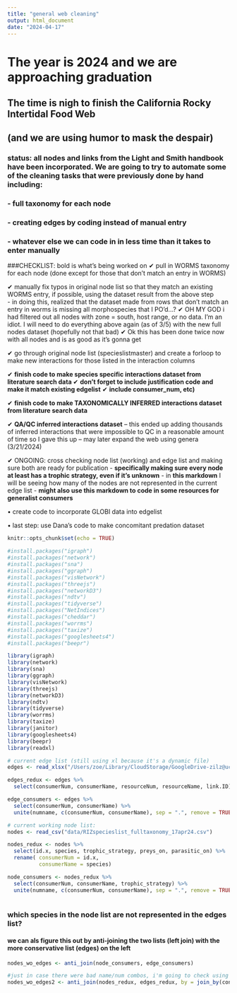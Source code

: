 ```yaml
---
title: "general web cleaning"
output: html_document
date: "2024-04-17"
---
```

# The year is 2024 and we are approaching graduation
## The time is nigh to finish the California Rocky Intertidal Food Web
## (and we are using humor to mask the despair)

### status: all nodes and links from the Light and Smith handbook have been incorporated. We are going to try to automate some of the cleaning tasks that were previously done by hand including: 
### - full taxonomy for each node 
### - creating edges by coding instead of manual entry 
### - whatever else we can code in in less time than it takes to enter manually


###CHECKLIST: bold is what's being worked on
 ✔ pull in WORMS taxonomy for each node (done except for those that don't match an entry in WORMS)
  
 ✔ manually fix typos in original node list so that they match an existing WORMS entry, if possible, using the dataset result from the above step  
  - in doing this, realized that the dataset made from rows that don't match an entry in worms is missing all morphospecies that I PO'd...?
       ✔ OH MY GOD i had filtered out all nodes with zone = south, host range, or no data. I'm an idiot. I will need to do everything above again (as of 3/5) with the new full nodes dataset (hopefully not that bad)
       ✔ Ok this has been done twice now with all nodes and is as good as it's gonna get
        
 ✔ go through original node list (specieslistmaster) and create a forloop to make new interactions for those listed in the interaction columns
 
  ✔ **finish code to make species specific interactions dataset from literature search data **
      ✔ **don't forget to include justification code and make it match existing edgelist**
      ✔ **include consumer_num, etc)**
      
 ✔ **finish code to make TAXONOMICALLY INFERRED interactions dataset from literature search data **

 ✔ **QA/QC inferred interactions dataset** -- this ended up adding thousands of inferred interactions that were impossible to QC in a reasonable amount of time so I gave this up -- may later expand the web using genera (3/21/2024)
 
 ✔ ONGOING: cross checking node list (working) and edge list and making sure both are ready for publication
  - **specifically making sure every node at least has a trophic strategy, even if it's unknown**
  - in **this markdown** I will be seeing how many of the nodes are not represented in the current edge list
  - **might also use this markdown to code in some resources for generalist consumers**
       
 • create code to incorporate GLOBI data into edgelist
  
 • last step: use Dana's code to make concomitant predation dataset
```r
knitr::opts_chunk$set(echo = TRUE)

#install.packages("igraph") 
#install.packages("network") 
#install.packages("sna")
#install.packages("ggraph")
#install.packages("visNetwork")
#install.packages("threejs")
#install.packages("networkD3")
#install.packages("ndtv")
#install.packages("tidyverse")
#install.packages("NetIndices")
#install.packages("cheddar")
#install.packages("worrms")
#install.packages("taxize")
#install.packages("googlesheets4")
#install.packages("beepr")

library(igraph) 
library(network) 
library(sna)
library(ggraph)
library(visNetwork)
library(threejs)
library(networkD3)
library(ndtv) 
library(tidyverse)
library(worrms)
library(taxize)
library(janitor)
library(googlesheets4)
library(beepr)
library(readxl)
```
 
```r

# current edge list (still using xl because it's a dynamic file)
edges <- read_xlsx("/Users/zoe/Library/CloudStorage/GoogleDrive-zilz@ucsb.edu/My Drive/SCHOOL/PHD_AT_UCSB/RIZ Food Web/Data/Food Web Data/edgelist_MASTER.xlsx")

edges_redux <- edges %>% 
  select(consumerNum, consumerName, resourceNum, resourceName, link.ID)

edge_consumers <- edges %>% 
  select(consumerNum, consumerName) %>% 
  unite(numname, c(consumerNum, consumerName), sep = ".", remove = TRUE)

# current working node list:
nodes <- read_csv("data/RIZspecieslist_fulltaxonomy_17apr24.csv")

nodes_redux <- nodes %>% 
  select(id.x, species, trophic_strategy, preys_on, parasitic_on) %>% 
  rename( consumerNum = id.x, 
          consumerName = species)

node_consumers <- nodes_redux %>% 
  select(consumerNum, consumerName, trophic_strategy) %>% 
  unite(numname, c(consumerNum, consumerName), sep = ".", remove = TRUE)
  

```
 
 
### which species in the node list are not represented in the edges list?
#### we can als figure this out by anti-joining the two lists (left join) with the more conservative list (edges) on the left
```r

nodes_wo_edges <- anti_join(node_consumers, edge_consumers)

#just in case there were bad name/num combos, i'm going to check using just nums
nodes_wo_edges2 <- anti_join(nodes_redux, edges_redux, by = join_by(consumerNum))

```

 